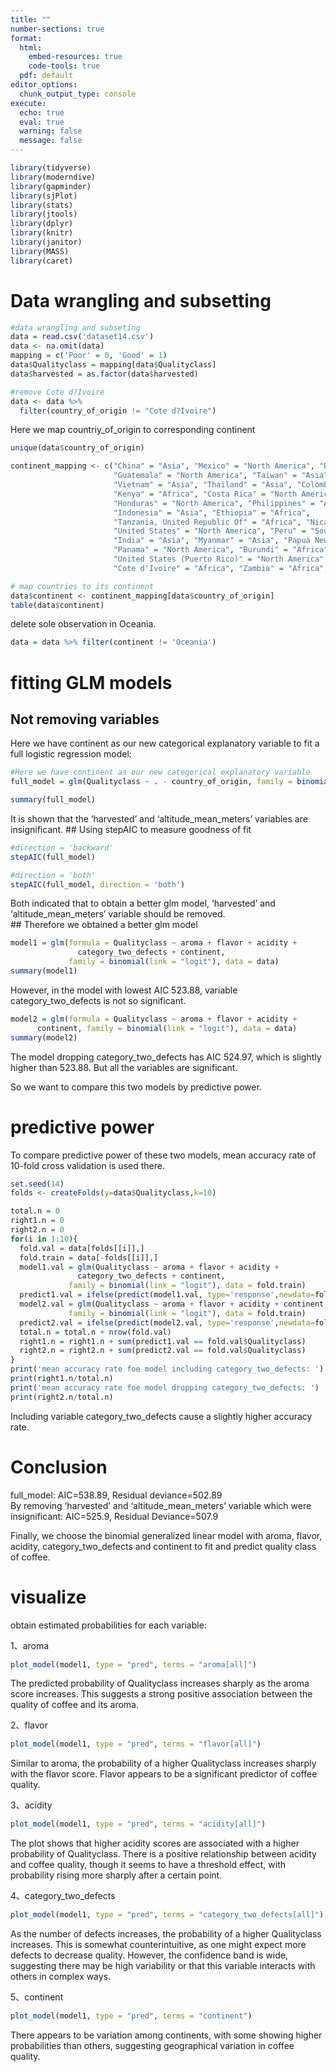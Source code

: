 ```yaml
---
title: ""
number-sections: true
format: 
  html:
    embed-resources: true
    code-tools: true
  pdf: default
editor_options: 
  chunk_output_type: console
execute:
  echo: true
  eval: true
  warning: false
  message: false
---
```


```r
library(tidyverse)
library(moderndive)
library(gapminder)
library(sjPlot)
library(stats)
library(jtools)
library(dplyr)
library(knitr)
library(janitor)
library(MASS)
library(caret)
```

# Data wrangling and subsetting

```r
#data wrangling and subseting
data = read.csv('dataset14.csv')
data <- na.omit(data)
mapping = c('Poor' = 0, 'Good' = 1)
data$Qualityclass = mapping[data$Qualityclass]
data$harvested = as.factor(data$harvested)
```

```r
#remove Cote d?Ivoire
data <- data %>% 
  filter(country_of_origin != "Cote d?Ivoire")
```

Here we map countriy_of_origin to corresponding continent

```r
unique(data$country_of_origin)
```

```r
continent_mapping <- c("China" = "Asia", "Mexico" = "North America", "Brazil" = "South America",
                       "Guatemala" = "North America", "Taiwan" = "Asia", "Uganda" = "Africa",
                       "Vietnam" = "Asia", "Thailand" = "Asia", "Colombia" = "South America",
                       "Kenya" = "Africa", "Costa Rica" = "North America", "Haiti" = "North America",
                       "Honduras" = "North America", "Philippines" = "Asia", "El Salvador" = "North America",
                       "Indonesia" = "Asia", "Ethiopia" = "Africa",
                       "Tanzania, United Republic Of" = "Africa", "Nicaragua" = "North America", "Malawi" = "Africa",
                       "United States" = "North America", "Peru" = "South America", "Rwanda" = "Africa",
                       "India" = "Asia", "Myanmar" = "Asia", "Papua New Guinea" = "Oceania", "Laos" = "Asia",
                       "Panama" = "North America", "Burundi" = "Africa",
                       "United States (Puerto Rico)" = "North America", "United States (Hawaii)" = "North America",
                       "Cote d'Ivoire" = "Africa", "Zambia" = "Africa", "Ecuador" = "South America")

# map countries to its continent
data$continent <- continent_mapping[data$country_of_origin]
table(data$continent)

```
delete sole observation in Oceania.

```r
data = data %>% filter(continent != 'Oceania')
```

# fitting GLM models

## Not removing variables

Here we have continent as our new categorical explanatory variable to fit a full logistic regression model:

```r
#Here we have continent as our new categorical explanatory variable
full_model = glm(Qualityclass ~ . - country_of_origin, family = binomial(link = 'logit'), data = data)
```

```r
summary(full_model)
```

It is shown that the 'harvested' and 'altitude_mean_meters' variables are insignificant. \## Using stepAIC to measure goodness of fit

```r
#direction = 'backward'
stepAIC(full_model)
```

```r
#direction = 'both'
stepAIC(full_model, direction = 'both')
```

Both indicated that to obtain a better glm model, 'harvested' and 'altitude_mean_meters' variable should be removed.\
\## Therefore we obtained a better glm model

```r
model1 = glm(formula = Qualityclass ~ aroma + flavor + acidity +
               category_two_defects + continent,
             family = binomial(link = "logit"), data = data)
summary(model1)
```
However, in the model with lowest AIC 523.88, variable category_two_defects is not so significant.

```r
model2 = glm(formula = Qualityclass ~ aroma + flavor + acidity +  
      continent, family = binomial(link = "logit"), data = data)
summary(model2)
```
The model dropping category_two_defects has AIC 524.97, which is slightly higher than 523.88. But all the variables are significant.

So we want to compare this two models by predictive power.

# predictive power

To compare predictive power of these two models, mean accuracy rate of 10-fold cross validation is used there.

```r
set.seed(14)
folds <- createFolds(y=data$Qualityclass,k=10)
```

```r
total.n = 0
right1.n = 0
right2.n = 0
for(i in 1:10){
  fold.val = data[folds[[i]],]
  fold.train = data[-folds[[i]],]
  model1.val = glm(Qualityclass ~ aroma + flavor + acidity +
               category_two_defects + continent,
             family = binomial(link = "logit"), data = fold.train)
  predict1.val = ifelse(predict(model1.val, type='response',newdata=fold.val)>0.5, 1, 0)
  model2.val = glm(Qualityclass ~ aroma + flavor + acidity + continent,
             family = binomial(link = "logit"), data = fold.train)
  predict2.val = ifelse(predict(model2.val, type='response',newdata=fold.val)>0.5, 1, 0)
  total.n = total.n + nrow(fold.val)
  right1.n = right1.n + sum(predict1.val == fold.val$Qualityclass)
  right2.n = right2.n + sum(predict2.val == fold.val$Qualityclass)
}
print('mean accuracy rate foe model including category_two_defects: ')
print(right1.n/total.n)
print('mean accuracy rate foe model dropping category_two_defects: ')
print(right2.n/total.n)
```
Including variable category_two_defects cause a slightly higher accuracy rate.

# Conclusion

full_model: AIC=538.89, Residual deviance=502.89\
By removing 'harvested' and 'altitude_mean_meters' variable which were insignificant: AIC=525.9, Residual Deviance=507.9\

Finally, we choose the binomial generalized linear model with aroma, flavor, acidity, category_two_defects and continent to fit and predict quality class of coffee.


# visualize

obtain estimated probabilities for each variable:

1、aroma

```r
plot_model(model1, type = "pred", terms = "aroma[all]")
```

The predicted probability of Qualityclass increases sharply as the aroma score increases. This suggests a strong positive association between the quality of coffee and its aroma.


2、flavor

```r
plot_model(model1, type = "pred", terms = "flavor[all]")
```

Similar to aroma, the probability of a higher Qualityclass increases sharply with the flavor score. Flavor appears to be a significant predictor of coffee quality.

3、acidity

```r
plot_model(model1, type = "pred", terms = "acidity[all]")
```

The plot shows that higher acidity scores are associated with a higher probability of Qualityclass. There is a positive relationship between acidity and coffee quality, though it seems to have a threshold effect, with probability rising more sharply after a certain point.

4、category_two_defects

```r
plot_model(model1, type = "pred", terms = "category_two_defects[all]")
```

As the number of defects increases, the probability of a higher Qualityclass increases. This is somewhat counterintuitive, as one might expect more defects to decrease quality. However, the confidence band is wide, suggesting there may be high variability or that this variable interacts with others in complex ways.

5、continent
```r
plot_model(model1, type = "pred", terms = "continent")
```

 There appears to be variation among continents, with some showing higher probabilities than others, suggesting geographical variation in coffee quality.
